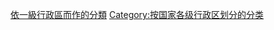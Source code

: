 {{Categories by country|nocat}}
[[Category:依一級行政區而作的分類|]]
[[Category:按国家各级行政区划分的分类|Category:按国家各级行政区划分的分类]]